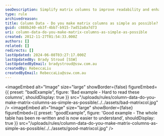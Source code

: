 ```yaml
---
seoDescription: Simplify matrix columns to improve readability and enhance user understanding.
type: rule
archivedreason:
title: Column Data - Do you make matrix columns as simple as possible?
guid: c888b240-eb3f-4bb7-b915-7ad52a8a7d73
uri: column-data-do-you-make-matrix-columns-as-simple-as-possible
created: 2012-11-27T01:54:33.000Z
authors: []
related: []
redirects: []
lastUpdated: 2024-06-08T03:27:17.000Z
lastUpdatedBy: Brady Stroud [SSW]
lastUpdatedByEmail: bradystroud@ssw.com.au
createdBy: RebeccaLiu
createdByEmail: RebeccaLiu@ssw.com.au
---
```


<imageEmbed
  alt="Image"
  size="large"
  showBorder={false}
  figureEmbed={{
    preset: "badExample",
    figure: 'Bad example - Hard to read these columns',
    shouldDisplay: true
  }}
  src="/uploads/rules/column-data-do-you-make-matrix-columns-as-simple-as-possible/../../assets/bad-matrixcol.jpg"
/>
<imageEmbed
  alt="Image"
  size="large"
  showBorder={false}
  figureEmbed={{
    preset: "goodExample",
    figure: 'Good example - The whole table has been re-written and is now easier to understand',
    shouldDisplay: true
  }}
  src="/uploads/rules/column-data-do-you-make-matrix-columns-as-simple-as-possible/../../assets/good-matrixcol.jpg"
/>
